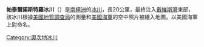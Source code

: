 {{unreferenced|time=2013-10-27T07:50:24+00:00}}
{{coord|69|24|S|158|37|E|display=title}}

'''帕泰爾諾斯特羅冰川'''（{{lang-en|Paternostro Glacier}}）是[[南極洲|南極洲]]的[[冰川|冰川]]，長20公里，最終注入[[戴維斯灣|戴維斯灣]]東部，該冰川根據[[美國地質調查局|美國地質調查局]]的測量和[[美國海軍|美國海軍]]的空中照片被繪入地圖，以美國海軍上尉命名。

{{DEFAULTSORT:Paternostro Glacier}}
[[Category:奧次地冰川|Category:奧次地冰川]]


{{OatesLand-geo-stub}}